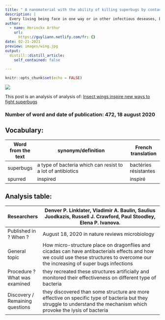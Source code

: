 ```yaml
---
title: " A nanomaterial with the ability of killing superbugs by contact"
description: |
  Every living being face in one way or in other infectious deseases, but some of them have developed an uncommon way of protection. this ability could be a solution to our bacteria resistance problems.
author:
  - name: Herinckx Arthur
    url:
      https://guyliann.netlify.com/fr: {}
date: 02-21-2021
preview: images/wing.jpg
output:
  distill::distill_article:
    self_contained: false
    
---
```

```r
knitr::opts_chunk$set(echo = FALSE)
```

![](images/aile.jpg)

This post is an analysis of analysis of: [Insect wings inspire new ways to fight superbugs](https://www.sciencedaily.com/releases/2020/08/200818103841.htm) 

### Number of word and date of publication: 472, 18 august 2020

## Vocabulary:
| Word from the text | synonym/definition                                          | French translation    |
| ------------------ | ----------------------------------------------------------- | --------------------- |
| superbugs          | a type of bacteria which can resist to a lot of antibiotics | bactéries résistantes |
| spurred            | inspired                                                    | inspiré               |

## Analysis table:
| Researchers                     | Denver P. Linklater, Vladimir A. Baulin, Saulius Juodkazis, Russell J. Crawford, Paul Stoodley, Elena P. Ivanova.                                                                  |
| ------------------------------- | ---------------------------------------------------------------------------------------------------------------------------------------------------------------------------------- |
| Published in ? When ?           | August 18, 2020 in nature reviews microbiology                                                                                                                                     |
| General topic                   | How micro-structure place on dragonflies and cicadas can have antibacterials effects and how we could use these structures to overcome our the increasing of super bugs infections |
| Procedure ?  What was examined  | they recreated these structures artificially and monitored their effectiveness on different type of bacteria                                                                       |
| Discovery / Remaining questions | they discovered than some structure are more effective on specific type of bacteria but they struggle to understand the mechanism which provoke the lysis of bacteria              |
